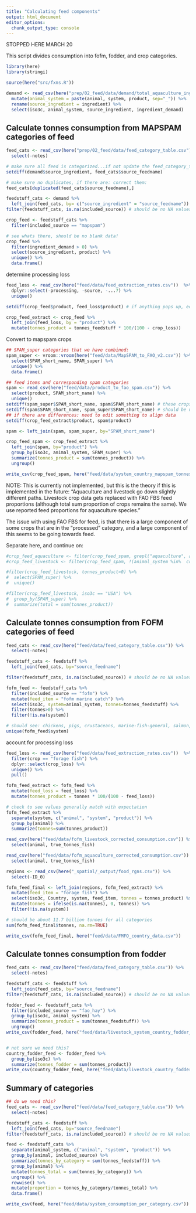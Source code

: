 ```yaml
---
title: "Calculating feed components"
output: html_document
editor_options: 
  chunk_output_type: console
---
```



STOPPED HERE MARCH 20

This script divides consumption into fofm, fodder, and crop categories.

```r

library(here)
library(stringi)

source(here("src/fxns.R"))

demand <- read_csv(here("prep/02_feed/data/demand/total_aquaculture_ingredient_demand_corrected.csv")) %>%
  mutate(animal_system = paste(animal, system, product, sep="_")) %>%
  rename(source_ingredient = ingredient) %>%
  select(iso3c, animal_system, source_ingredient, ingredient_demand)

```

## Calculate tonnes consumption from MAPSPAM categories of feed

```r

feed_cats <- read_csv(here("prep/02_feed/data/feed_category_table.csv")) %>% ## this table was created manually. It matches our ingredient names from Aas et al. 2022 to mapspam names. Must also update product_to_fao_spam.csv. 
  select(-notes) 

# make sure all feed is categorized...if not update the feed_category_table.csv
setdiff(demand$source_ingredient, feed_cats$source_feedname)

# make sure no duplicates, if there are: correct them:
feed_cats[duplicated(feed_cats$source_feedname),]

feedstuff_cats <- demand %>%
  left_join(feed_cats, by= c("source_ingredient" = "source_feedname")) 
filter(feedstuff_cats, is.na(included_source)) # should be no NA values

crop_feed <- feedstuff_cats %>%
  filter(included_source == "mapspam")

# see whats there, should be no blank data!
crop_feed %>%
  filter(ingredient_demand > 0) %>%
  select(source_ingredient, product) %>%
  unique() %>%
  data.frame()

```


 determine processing loss
```r

feed_loss <- read_csv(here("feed/data/feed_extraction_rates.csv"))  %>%
  dplyr::select(-processing, -source, -...7) %>%
  unique()

setdiff(crop_feed$product, feed_loss$product) # if anything pops up, edit feed_extraction_rates.csv to include loss data

crop_feed_extract <- crop_feed %>%
  left_join(feed_loss, by = "product") %>%
  mutate(tonnes_product = tonnes_feedstuff * 100/(100 - crop_loss)) 


```

Convert to mapspam crops
```r


## SPAM_super categories that we have combined:
spam_super <- vroom::vroom(here("feed/data/MapSPAM_to_FAO_v2.csv")) %>%
  select(SPAM_short_name, SPAM_super) %>%
  unique() %>%
  data.frame()

## feed items and corresponding spam categories
spam <- read_csv(here("feed/data/product_to_fao_spam.csv")) %>%
  select(product, SPAM_short_name) %>%
  unique()
setdiff(spam_super$SPAM_short_name, spam$SPAM_short_name) # these crops are not feed items
setdiff(spam$SPAM_short_name, spam_super$SPAM_short_name) # should be nothing here
## if there are differences: need to edit something to align data
setdiff(crop_feed_extract$product, spam$product)

spam <- left_join(spam, spam_super, by="SPAM_short_name")

crop_feed_spam <- crop_feed_extract %>%
  left_join(spam, by="product") %>%
  group_by(iso3c, animal_system, SPAM_super) %>%
  summarize(tonnes_product = sum(tonnes_product)) %>%
  ungroup()

write_csv(crop_feed_spam, here("feed/data/system_country_mapspam_tonnes_consumption.csv"))

```

NOTE: This is currently not implemented, but this is the theory if this is implemented in the future:  "Aquaculture and livestock go down slightly different paths.  Livestock crop data gets replaced with FAO FBS feed proportions (although total sum proportion of crops remains the same). We use reported feed proportions for aquaculture species."

The issue with using FAO FBS for feed, is that there is a large component of some crops that are in the "processed" category, and a large component of this seems to be going towards feed.

Separate here, and continue on:

```r

#crop_feed_aquaculture <- filter(crop_feed_spam, grepl("aquaculture", animal_system))
#crop_feed_livestock <- filter(crop_feed_spam, !(animal_system %in%  crop_feed_aquaculture$animal_system))

#filter(crop_feed_livestock, tonnes_product>0) %>%
#  select(SPAM_super) %>%
#  unique()

#filter(crop_feed_livestock, iso3c == "USA") %>%
#  group_by(SPAM_super) %>%
#  summarize(total = sum(tonnes_product))

```


## Calculate tonnes consumption from FOFM categories of feed

```r

feed_cats <- read_csv(here("feed/data/feed_category_table.csv")) %>%
  select(-notes)

feedstuff_cats <- feedstuff %>%
  left_join(feed_cats, by="source_feedname") 

filter(feedstuff_cats, is.na(included_source)) # should be no NA values

fofm_feed <- feedstuff_cats %>%
  filter(included_source == "fofm") %>%
  mutate(feed_item = "fofm marine catch") %>%
  select(iso3c, system=animal_system, tonnes=tonnes_feedstuff) %>%
  filter(tonnes>0) %>%
  filter(!is.na(system))

# should see: chickens, pigs, crustaceans, marine-fish-general, salmon, shrimp, tuna
unique(fofm_feed$system)

```

account for processing loss

```r

feed_loss <- read_csv(here("feed/data/feed_extraction_rates.csv"))  %>%
  filter(crop == "forage fish") %>%
  dplyr::select(crop_loss) %>%
  unique() %>%
  pull()

fofm_feed_extract <- fofm_feed %>%
  mutate(feed_loss = feed_loss) %>%
  mutate(tonnes_product = tonnes * 100/(100 - feed_loss)) 

# check to see values generally match with expectation
fofm_feed_extract %>%
  separate(system, c("animal", "system", "product")) %>%
  group_by(animal) %>%
  summarize(tonnes=sum(tonnes_product))

read_csv(here("feed/data/fofm_livestock_corrected_consumption.csv")) %>%
  select(animal, true_tonnes_fish)

read_csv(here("feed/data/fofm_aquaculture_corrected_consumption.csv")) %>%
  select(animal, true_tonnes_fish)

regions <- read_csv(here("_spatial/_output/food_rgns.csv")) %>%
  select(-ID_0)

fofm_feed_final <- left_join(regions, fofm_feed_extract) %>%
  mutate(feed_item = "forage fish") %>%
  select(iso3c, Country, system, feed_item, tonnes = tonnes_product) %>%
  mutate(tonnes = ifelse(is.na(tonnes), 0, tonnes)) %>%
  filter(!is.na(system))

# should be about 11.7 billion tonnes for all categories
sum(fofm_feed_final$tonnes, na.rm=TRUE)

write_csv(fofm_feed_final, here("feed/data/FMFO_country_data.csv"))

```



## Calculate tonnes consumption from fodder

```r

feed_cats <- read_csv(here("feed/data/feed_category_table.csv")) %>%
  select(-notes)

feedstuff_cats <- feedstuff %>%
  left_join(feed_cats, by="source_feedname") 
filter(feedstuff_cats, is.na(included_source)) # should be no NA values

fodder_feed <- feedstuff_cats %>%
  filter(included_source == "fao_hay") %>%
  group_by(iso3c, animal_system) %>%
  summarize(tonnes_product = sum(tonnes_feedstuff)) %>%
  ungroup()
write_csv(fodder_feed, here("feed/data/livestock_system_country_fodder_consumption.csv"))


# not sure we need this?
country_fodder_feed <- fodder_feed %>%
  group_by(iso3c) %>%
  summarize(tonnes_fodder = sum(tonnes_product))
write_csv(country_fodder_feed, here("feed/data/livestock_country_fodder_consumption.csv"))


```

## Summary of categories

```r
## do we need this?
feed_cats <- read_csv(here("feed/data/feed_category_table.csv")) %>%
  select(-notes)

feedstuff_cats <- feedstuff %>%
  left_join(feed_cats, by="source_feedname") 
filter(feedstuff_cats, is.na(included_source)) # should be no NA values

feed <- feedstuff_cats %>%
  separate(animal_system, c("animal", "system", "product")) %>%
  group_by(animal, included_source) %>%
  summarize(tonnes_by_category = sum(tonnes_feedstuff)) %>%
  group_by(animal) %>%
  mutate(tonnes_total = sum(tonnes_by_category)) %>%
  ungroup() %>%
  rowwise() %>%
  mutate(proportion = tonnes_by_category/tonnes_total) %>%
  data.frame()

write_csv(feed, here("feed/data/system_consumption_per_category.csv"))


```

